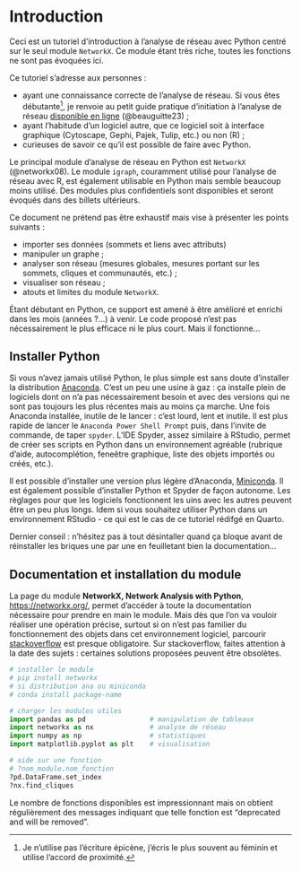 # Introduction {.unnumbered}

Ceci est un tutoriel d'introduction à l'analyse de réseau avec Python centré sur le seul module `NetworkX`. Ce module étant très riche, toutes les fonctions ne sont pas évoquées ici.

Ce tutoriel s'adresse aux personnes :

-   ayant une connaissance correcte de l'analyse de réseau. Si vous êtes débutante[^index-1], je renvoie au petit guide pratique d'initiation à l'analyse de réseau [disponible en ligne](https://beauguitte.github.io/analyse-de-reseau-en-shs/) (@beauguitte23) ;
-   ayant l'habitude d'un logiciel autre, que ce logiciel soit à interface graphique (Cytoscape, Gephi, Pajek, Tulip, etc.) ou non (R) ;
-   curieuses de savoir ce qu'il est possible de faire avec Python.

[^index-1]: Je n'utilise pas l'écriture épicène, j'écris le plus souvent au féminin et utilise l'accord de proximité.

Le principal module d'analyse de réseau en Python est `NetworkX` (@networkx08). Le module `igraph`, couramment utilisé pour l'analyse de réseau avec R, est également utilisable en Python mais semble beaucoup moins utilisé. Des modules plus confidentiels sont disponibles et seront évoqués dans des billets ultérieurs.

Ce document ne prétend pas être exhaustif mais vise à présenter les points suivants :

-   importer ses données (sommets et liens avec attributs)
-   manipuler un graphe ;
-   analyser son réseau (mesures globales, mesures portant sur les sommets, cliques et communautés, etc.) ;
-   visualiser son réseau ;
-   atouts et limites du module `NetworkX`.

Étant débutant en Python, ce support est amené à être amélioré et enrichi dans les mois (années ?...) à venir. Le code proposé n'est pas nécessairement le plus efficace ni le plus court. Mais il fonctionne...

## Installer Python

Si vous n'avez jamais utilisé Python, le plus simple est sans doute d'installer la distribution [Anaconda](https://www.anaconda.com/). C'est un peu une usine à gaz : ça installe plein de logiciels dont on n'a pas nécessairement besoin et avec des versions qui ne sont pas toujours les plus récentes mais au moins ça marche. Une fois Anaconda installée, inutile de le lancer : c'est lourd, lent et inutile. Il est plus rapide de lancer le `Anaconda Power Shell Prompt` puis, dans l'invite de commande, de taper `spyder`. L'IDE Spyder, assez similaire à RStudio, permet de créer ses scripts en Python dans un environnement agréable (rubrique d'aide, autocomplétion, feneêtre graphique, liste des objets importés ou créés, etc.).

Il est possible d'installer une version plus légère d'Anaconda, [Miniconda](https://docs.conda.io/en/latest/miniconda.html). Il est également possible d'installer Python et Spyder de façon autonome. Les règlages pour que les logiciels fonctionnent les uins avec les autres peuvent être un peu plus longs. Idem si vous souhaitez utiliser Python dans un environnement RStudio - ce qui est le cas de ce tutoriel rédifgé en Quarto.

Dernier conseil : n'hésitez pas à tout désintaller quand ça bloque avant de réinstaller les briques une par une en feuilletant bien la documentation...

## Documentation et installation du module

La page du module **NetworkX, Network Analysis with Python**, <https://networkx.org/>, permet d'accéder à toute la documentation nécessaire pour prendre en main le module. Mais dès que l'on va vouloir réaliser une opération précise, surtout si on n'est pas familier du fonctionnement des objets dans cet environnement logiciel, parcourir [stackoverflow](https://stackoverflow.com) est presque obligatoire. Sur stackoverflow, faites attention à la date des sujets : certaines solutions proposées peuvent être obsolètes.

```python
# installer le module
# pip install networkx
# si distribution ana ou miniconda
# conda install package-name

# charger les modules utiles
import pandas as pd                # manipulation de tableaux
import networkx as nx              # analyse de réseau
import numpy as np                 # statistiques
import matplotlib.pyplot as plt    # visualisation

# aide sur une fonction
# ?nom_module.nom_fonction
?pd.DataFrame.set_index
?nx.find_cliques

```

Le nombre de fonctions disponibles est impressionnant mais on obtient régulièrement des messages indiquant que telle fonction est "deprecated and will be removed".

<!-- contrôler le networkx.py en toute fin - homogeneiser nom des objets -->
